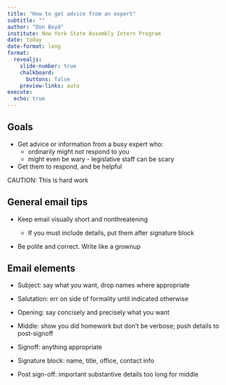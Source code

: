 ```yaml
---
title: "How to get advice from an expert"
subtitle: ""
author: "Don Boyd"
institute: New York State Assembly Intern Program
date: today
date-format: long
format:
  revealjs: 
    slide-number: true
    chalkboard: 
      buttons: false
    preview-links: auto
execute:
  echo: true    
---
```


## Goals

-   Get advice or information from a busy expert who:
    -   ordinarily might not respond to you
    -   might even be wary - legislative staff can be scary
-   Get them to respond, and be helpful

CAUTION: This is hard work

## General email tips

-   Keep email visually short and nonthreatening

    -   If you must include details, put them after signature block

-   Be polite and correct. Write like a grownup

<!-- {.smaller} -->

## Email elements 

-   Subject: say what you want, drop names where appropriate

-   Salutation: err on side of formality until indicated otherwise

-   Opening: say concisely and precisely what you want

-   Middle: show you did homework but don't be verbose; push details to post-signoff

-   Signoff: anything appropriate

-   Signature block: name, title, office, contact info

-   Post sign-off: important substantive details too long for middle



